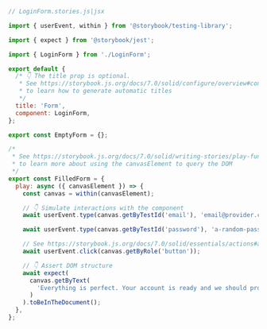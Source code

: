 ```js
// LoginForm.stories.js|jsx

import { userEvent, within } from '@storybook/testing-library';

import { expect } from '@storybook/jest';

import { LoginForm } from './LoginForm';

export default {
  /* 👇 The title prop is optional.
   * See https://storybook.js.org/docs/7.0/solid/configure/overview#configure-story-loading
   * to learn how to generate automatic titles
   */
  title: 'Form',
  component: LoginForm,
};

export const EmptyForm = {};

/*
 * See https://storybook.js.org/docs/7.0/solid/writing-stories/play-function#working-with-the-canvas
 * to learn more about using the canvasElement to query the DOM
 */
export const FilledForm = {
  play: async ({ canvasElement }) => {
    const canvas = within(canvasElement);

    // 👇 Simulate interactions with the component
    await userEvent.type(canvas.getByTestId('email'), 'email@provider.com');

    await userEvent.type(canvas.getByTestId('password'), 'a-random-password');

    // See https://storybook.js.org/docs/7.0/solid/essentials/actions#automatically-matching-args to learn how to setup logging in the Actions panel
    await userEvent.click(canvas.getByRole('button'));

    // 👇 Assert DOM structure
    await expect(
      canvas.getByText(
        'Everything is perfect. Your account is ready and we should probably get you started!'
      )
    ).toBeInTheDocument();
  },
};
```
